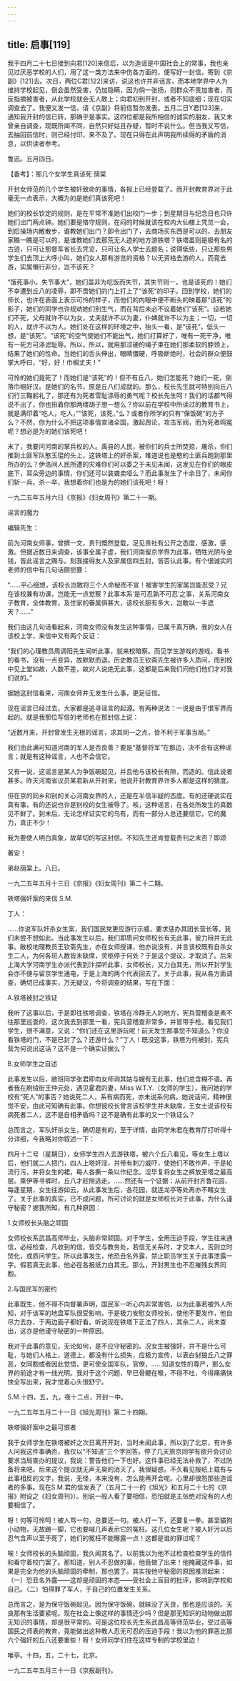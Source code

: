 ```yaml
---
---
---
```

title: 启事[119]
---




我于四月二十七日接到向君[120]来信后，以为造谣是中国社会上的常事，我也亲见过厌恶学校的人们，用了这一类方法来中伤各方面的，便写好一封信，寄到《京副》[121]去。次日，两位C君[122]来访，说这也许并非谣言，而本地学界中人为维持学校起见，倒会虽然受害，仍加隐瞒，因为倘一张扬，则群众不责加害者，而反指摘被害者，从此学校就会无人敢上；向君初到开封，或者不知底细；现在切实调查去了。我便又发一信，请《京副》将前信暂勿发表。五月二日Y君[123]来，通知我开封的信已转，那确乎是事实。这四位都是我所相信的诚实的朋友，我又未曾亲自调查，现既所闻不同，自然只好姑且存疑，暂时不说什么。但当我又写信，去抽回前信时，则已经付印，来不及了。现在只得在此声明我所续得的矛盾的消息，以供读者参考。

鲁迅。五月四日。





【备考】：那几个女学生真该死 荫棠


开封女师范的几个学生被奸致命的事情，各报上已经登载了。而开封教育界对于此毫无一点表示，大概为的是她们真该死吧！

她们的校长钦定的规则，是在平常不准她们出校门一步；到星期日与纪念日也只许她们出门两点钟。她们要是恪守规则，在闷的时候就该在校内大仙楼上凭览一会，到后操场内散散步，谁教她们出门？即令出门了，去商场买东西是可以的，去朋友家瞧一瞧是可以的，是谁教她们去那荒无人迹的地方游铁塔？铁塔虽则是极有名的古迹，只可让那督军省长去凭览，只可让名人学士去题名；说得低些，只让那些男学生们去顶上大呼小叫，她们女人那有游览的资格？以无资格去游的人，而竟去游，实属僭行非分，岂不该死？

“饿死事小，失节事大”，她们虽非为吃饭而失节，其失节则一，也是该死的！她们不幸遭到丘八的凌辱，即不啻她们的门上打上了“该死”的印子。回到学校，她们的师长，也许在表面上表示可怜的样子，而他们的内眼中便不断头的映着那“该死”的影子，她们的同学也许规劝她们别生气，而在背后未必不议着她们“该死”。设若她们不死，父母就许不以为女，丈夫就许不以为妻，仆婢就许不以为主；一切，一切的人，就许不以为人。她们处在这样的环境之中，抬头一看，是“该死”，低头一想，是“该死”。“该死”的空气使她们不能出气，她们打算好了，唯有一死干净，唯有一死方可涤滤耻辱。所以，所以，就用那涩硬的绳子束在她们那柔软的脖颈上，结果了她们的性命。当她们的舌头伸出，眼睛僵硬，呼吸断绝时，社会的群众便鼓掌大呼曰，“好，好！巾帼丈夫！”

可怜的她们竟死了！而她们是“该死”的！但不有丘八，她们怎能死？她们一死，倒落巾帼好汉。是她们的名节，原是丘八们成就的。那么，校长先生就可特别向丘八们行三鞠躬礼了，那还有为死者雪耻涤辱的勇气呢？校长先生呵！我们的话都气得说不出了，你也扭着你那两缕胡子想一想么？你以前在学校中所读过的教育书上，就是满印着“吃人，吃人，”“该死，该死，”么？或者你所学的只有“保饭碗”的方子么？不然，你为什么不把这项事情宣诸全国，激起舆论，攻击军阀，而为死者鸣冤呢？想必是为的她们该死吧！

末了，我要问河南的掌兵权的人。禹县的人民，被你们的兵士所焚掠，屠杀，你们推到土匪军队憨玉琨的头上，这铁塔上的奸杀案，难道说也是憨的土匪兵跑到那里所办的么？伊洛间人民所遭的灾难你们可以委之于未见未闻，这发见在你们的眼皮底下，耳朵旁边的事情，你们还可以装聋卖哑么？而此事发生了十余日了，未闻你们斩一兵，杀一卒，我想着你们也是为的她们该死吧！呀！

一九二五年五月六日《京报》《妇女周刊》第二十一期。





谣言的魔力


编辑先生：

前为河南女师事，曾撰一文，贵刊慨然登载，足见贵社有公开之态度，感激，感激。但据近数日来调查，该事全属子虚，我们河南留京学界为此事，牺牲光阴与金钱，皆此谣言之赐与。刻我接得友人及家属信四五封，皆否认此事。有个很诚实的老师的信中有几句话颇扼要：

“……平心细想，该校长岂敢将三个人命秘而不宣！被害学生的家属岂能忍受？兄在该校兼有功课，岂能无一点觉察？此事本系‘是可忍孰不可忍’之事，关系河南女子教育，全体教育，及住家的眷属俱甚大，该校长胆有多大，岂敢以一手遮天？……”

我们由这几句话看起来，河南女师没有发生这种事情，已属千真万确，我的女人在该校上学，来信中又有两个反证：

“我们的心理教员周调阳先生闻听此事，就来校暗察。而见学生游戏的游戏，看书的看书，没有一点变异，故默默而退。历史教员王钦斋先生被许多人质问，而到校中见上堂如故，人数不差，故对人说绝无此事，这都是后来我们问他们他们才对我们说的。”

据她这封信看来，河南女师并无发生什么事，更足征信。

现在谣言已经过去，大家都是追寻谣言的起源。有两种说法：一说是由于恨军界而起的。就是我那位写信的老师也在那封信上说：

“近数月来，开封曾发生无根的谣言，求其同一之点，皆不利于军事当局。”

我们由此满可知道河南的军人是否良善？要是“基督将军”在那边，决不会有这种谣言；就是有这种谣言，人也不会信它。

又有一说，这谣言是某人为争饭碗起见，并且他与该校长有隙，而造的。信此说者甚多。昨天河南省议员某君新从开封来，他说开封教育界许多人都是这样的猜度。

但在京的同乡和别的关心河南女界的人，还是在半信半疑的态度。有的还硬说实在真有事，有的还说也许是别校的女生被辱了。咳，这种谣言，在各处所发生的真数见不鲜了。到末后，无论怎样证实它的乌有，而有一部分人总还要信它，它的魔力，真正不少！

我为要使人明白真象，故草切的写这封信。不知先生还肯登载贵刊之末否？即颂

著安！

弟赵荫棠上。八日。

一九二五年五月十三日《京报》《妇女周刊》第二十二期。

铁塔强奸案的来信 S.M.

丁人：

……你说军队奸杀女生案，我们国民党更应游行示威，要求惩办其团长营长等。我们未尝不想如此。当此事发生以后，我们即质问女师校长有无此事，彼力辩并无此事。敝校地理教员王钦斋先生，亦在女师授课，他亦说没有，并言该校既有自杀女生二人，为何各班人数皆未缺席，灵柩停于何处？于是这个提议，才取消了。后来上海大学河南学生亦派代表到汴探听此事，女师校长，又力白其无，所以开封学生会亦不便与留京学生通电，于是上海的两个代表回去了。关于此事，我从各方面调查，确切已成事实，万无疑议，今将调查的结果，写在下面：

A.铁塔被封之铁证

我听了这事以后，于是即往铁塔调查，铁塔在冷静无人的地方，宪兵营稽查是素不往那里巡查的，这次我去到那里一看，宪兵营稽查非常多，并皆带手枪。看见我们学生，很不满意，又说：“你们还在这里游玩呢！前天发生那事您不知道么？你没看铁塔的门，不是已封了么？还游什么？”丁人！既没这事，铁塔为何被封，宪兵营为何说出这话？这不是一个确实证据么？

B.女师学生之自述

此事发生以后，敝班同学张君即向女师询其姑与嫂有无此事，他们总含糊不语。再者我在刷绒街王仲元处，遇见霍君的妻，Miss W.T.Y.（女师的学生），我问她的学校有“死人”的事否？她说死二人，系有病而死，亦未说系何病。她说话间，精神很觉不安，由此可知确有此事。你想彼校长曾言该校学生并未缺席，王女士说该校有病死者二人，这不是自相矛盾吗？这不是确有此事的又一个铁证么？

总而言之，军队奸杀女生，确切是有的，至于详情，由同学朱君在教育厅打听得十分详细，今我略对你叙述一下：

四月十二号（星期日），女师学生四人去游铁塔，被六个丘八看见，等女生上塔以后，他们就二人把门，四人上塔奸淫，并带有刺刀威吓，使她们不敢作声，于是轮流行污，并将女生的裙，每人各撕一条以作纪念。淫毕复将女生之裤放至塔之最高层。乘伊等寻裤时，丘八才趁隙逃走。……然还有一个证据：从前开封齐鲁花园，每逢星期，女生往游如云，从此事发生后，各花园，就连龙亭等处再亦不睹女生了。关于此事的真实，已不成问题，所可讨论的就是女师校长对于此事，为什么谨守秘密？据我所知，有几种原因：

1.女师校长头脑之顽固

女师校长系武昌高师毕业，头脑非常顽固。对于学生，全用压迫手段，学生往来通信，必经检查，凡收到的信，皆交与教务处，若信无关系时，才交本人，否则立时焚化，或质问学生。所以此事发生，他恐丑名外露，禁止职员学生关于此事泄露一字。假若真无此事，他必在各报纸力白其无。那么，开封男生也不忍摧残女界同胞。

2.与国民军的密约

此事既生，他不得不向督署声明，国民军一听心内非常害怕，以为此事若被外人所知，对于该军的地盘军队很受影响，于是极力安慰女师校长，使他不要发作，他自尽力去办，于两边面子都好看。听说现在铁塔下正法了四人，其余二人，尚未查出，这亦是他谨守秘密的一种原因。

我对于此事的意见，无论如何，是不应守秘密的。况女生被强奸，并不是什么可耻，与她们人格上，道德上，都没有什么损失，应极力宣传，以表白豺狼丘八之罪恶，女同胞或者因此觉悟，更可使全国军队，官僚，……知道女性的尊严，那么女界的前途才有一线光明。我对于这个问题，早已骨鲠在喉，不得不吐，今得痛痛快快全写出来，我才觉着心头很舒宁。

S.M.十四，五，九，夜十二点，开封一中。

一九二五年五月二十一日《旭光周刊》第二十四期。





铁塔强奸案中之最可恨者


我于女师学生在铁塔被奸之次日离开开封，当时未闻此事，所以到了北京，有许多人问我这件事确否，我仅以“不知道”三个字回答。停了几天旅京同学有欲开会讨论要求当局查办的提议，我说：警告他们一下也好。这件事已经无法补救了，不过防备将来吧。后来这个提议就无声无臭的消灭了。我很疑惑。不久看见报纸上载有与此事相反的文字，我说，无怪，本来没有，怎么能再开会呢。心里却很怨那些造谣者的多事。现在S.M.君的信发表了（五月二十一的《旭光》和五月二十七的《京报》附设之《妇女周刊》）。别说一般人看了要相信，恐怕就是主张绝对没有的人也要相信了。

呀！何等可怜呵！被人骂一句，总要还一句。被人打一下，还要复一拳。甚至猫狗小动物，无故踢一脚，它也要喊几声表示它的冤枉。这几位女生呢？被人奸污以后忍气含声以至于死了，她们的冤枉不能曝露一点！这都是谁的罪过呢？

唉！女师校长的头脑顽固，我久闻其名了。以前我以为他不过检查检查学生的信件和看守着校门罢了。那知道，别人不忍做的事，他竟做了出来！他掩藏这件事，如果是完全为他的头脑顽固的牵制，那也罢了。其实按他守秘密的原因推测起来：（一）恐丑名外露——这却是顽固的本态——受社会上盲目的批评，影响到学校和自己。（二）怕得罪了军人，于自己的位置发生关系。

总而言之，是为保守饭碗起见。因为保守饭碗，就昧没了天良，那也是应该的。天良那有生活要紧呢。现在社会上像这样的事情还少吗？但是那无知识的动物做出那无知识的事情，却是很平常的。可是这位校长先生系武昌高等师范毕业，受过高等国民之师表的教育，竟能做出这种教人忍无可忍的压迫手段！我以为他的罪恶比那六个强奸的丘八还要重些！呀！女师同学们住在这样专制的学校里边！

唯亭。十四，五，二十七，北京。

一九二五年五月三十一日《京报副刊》。
